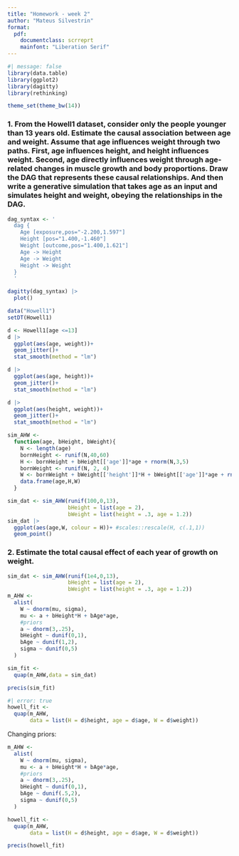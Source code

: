 ```yaml
---
title: "Homework - week 2"
author: "Mateus Silvestrin"
format: 
  pdf:
    documentclass: scrreprt
    mainfont: "Liberation Serif"
---
```


```r
#| message: false
library(data.table)
library(ggplot2)
library(dagitty)
library(rethinking)

theme_set(theme_bw(14))
```


### 1.  From the Howell1 dataset, consider only the people younger than 13 years old. Estimate the causal association between age and weight. Assume that age influences weight through two paths. First, age influences height, and height influences weight. Second, age directly influences weight through age-related changes in muscle growth and body proportions. Draw the DAG that represents these causal relationships. And then write a generative simulation that takes age as an input and simulates height and weight, obeying the relationships in the DAG.

```r
dag_syntax <- '
  dag {
    Age [exposure,pos="-2.200,1.597"]
    Height [pos="1.400,-1.460"]
    Weight [outcome,pos="1.400,1.621"]
    Age -> Height
    Age -> Weight
    Height -> Weight
  }
  '

dagitty(dag_syntax) |>
  plot()
```


```r
data("Howell1")
setDT(Howell1)

d <- Howell1[age <=13]
d |> 
  ggplot(aes(age, weight))+
  geom_jitter()+
  stat_smooth(method = "lm")

d |> 
  ggplot(aes(age, height))+
  geom_jitter()+
  stat_smooth(method = "lm")

d |> 
  ggplot(aes(height, weight))+
  geom_jitter()+
  stat_smooth(method = "lm")
```


```r
sim_AHW <- 
  function(age, bHeight, bWeight){
    N <- length(age)
    bornHeight <- runif(N,40,60)
    H <- bornHeight + bHeight[['age']]*age + rnorm(N,3,5)
    bornWeight <- runif(N, 2, 4)
    W <- bornWeight + bWeight[['height']]*H + bWeight[['age']]*age + rnorm(N,0,3)
    data.frame(age,H,W)
  }

sim_dat <- sim_AHW(runif(100,0,13),
                   bHeight = list(age = 2), 
                   bWeight = list(height = .3, age = 1.2))
sim_dat |> 
  ggplot(aes(age,W, colour = H))+ #scales::rescale(H, c(.1,1))
  geom_point()
```

### 2. Estimate the total causal effect of each year of growth on weight.

```r
sim_dat <- sim_AHW(runif(1e4,0,13),
                   bHeight = list(age = 2), 
                   bWeight = list(height = .3, age = 1.2))
m_AHW <- 
  alist(
    W ~ dnorm(mu, sigma),
    mu <- a + bHeight*H + bAge*age,
    #priors
    a ~ dnorm(3,.25),
    bHeight ~ dunif(0,1),
    bAge ~ dunif(1,2),
    sigma ~ dunif(0,5)
  )

sim_fit <- 
  quap(m_AHW,data = sim_dat)

precis(sim_fit)
```

```r
#| error: true
howell_fit <- 
  quap(m_AHW,
       data = list(H = d$height, age = d$age, W = d$weight))
```

Changing priors:
```r
m_AHW <- 
  alist(
    W ~ dnorm(mu, sigma),
    mu <- a + bHeight*H + bAge*age,
    #priors
    a ~ dnorm(3,.25),
    bHeight ~ dunif(0,1),
    bAge ~ dunif(.5,2),
    sigma ~ dunif(0,5)
  )

howell_fit <- 
  quap(m_AHW,
       data = list(H = d$height, age = d$age, W = d$weight))

precis(howell_fit)
```

